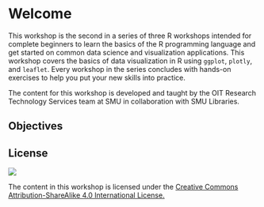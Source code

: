 # Welcome {.unnumbered}

This workshop is the second in a series of three R workshops intended for complete beginners to learn the basics of the R programming language and get started on common data science and visualization applications. This workshop covers the basics of data visualization in R using `ggplot`, `plotly`, and `leaflet`. Every workshop in the series concludes with hands-on exercises to help you put your new skills into practice.

The content for this workshop is developed and taught by the OIT Research Technology Services team at SMU in collaboration with SMU Libraries.

## Objectives

## License

[![](https://i.creativecommons.org/l/by-sa/4.0/88x31.png)](http://creativecommons.org/licenses/by-sa/4.0/)

The content in this workshop is licensed under the [Creative Commons Attribution-ShareAlike 4.0 International License.](http://creativecommons.org/licenses/by-sa/4.0/)
